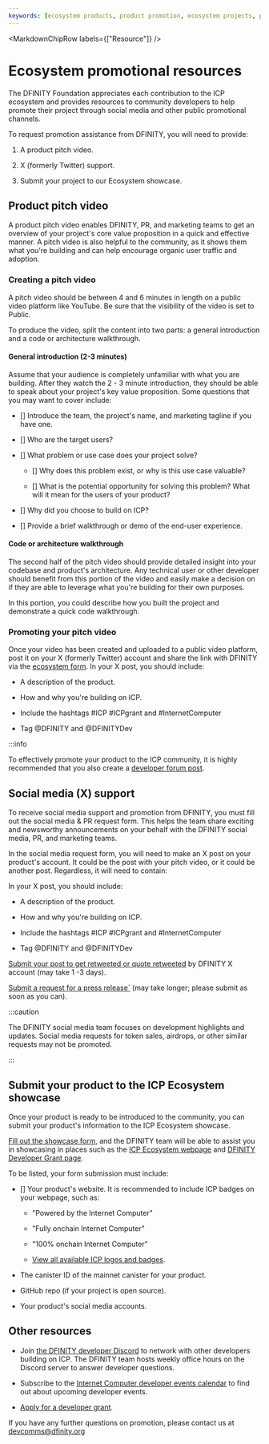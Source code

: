 ```yaml
---
keywords: [ecosystem products, product promotion, ecosystem projects, promote project, promotional resources, how to promote project, how to promote project]
---
```



<MarkdownChipRow labels={["Resource"]} />

# Ecosystem promotional resources

The DFINITY Foundation appreciates each contribution to the ICP ecosystem and provides resources to community developers to help promote their project through social media and other public promotional channels.

To request promotion assistance from DFINITY, you will need to provide:

1. A product pitch video.

2. X (formerly Twitter) support.

3. Submit your project to our Ecosystem showcase.

## Product pitch video

A product pitch video enables DFINITY, PR, and marketing teams to get an overview of your project's core value proposition in a quick and effective manner. A pitch video is also helpful to the community, as it shows them what you're building and can help encourage organic user traffic and adoption. 

### Creating a pitch video

A pitch video should be between 4 and 6 minutes in length on a public video platform like YouTube. Be sure that the visibility of the video is set to Public.

To produce the video, split the content into two parts: a general introduction and a code or architecture walkthrough.

#### General introduction (2-3 minutes)

Assume that your audience is completely unfamiliar with what you are building. After they watch the 2 - 3 minute introduction, they should be able to speak about your project's key value proposition. Some questions that you may want to cover include:

- [] Introduce the team, the project's name, and marketing tagline if you have one.

- [] Who are the target users?

- [] What problem or use case does your project solve?

    - [] Why does this problem exist, or why is this use case valuable?

    - [] What is the potential opportunity for solving this problem? What will it mean for the users of your product?

- [] Why did you choose to build on ICP?

- [] Provide a brief walkthrough or demo of the end-user experience.

#### Code or architecture walkthrough

The second half of the pitch video should provide detailed insight into your codebase and product's architecture. Any technical user or other developer should benefit from this portion of the video and easily make a decision on if they are able to leverage what you're building for their own purposes.

In this portion, you could describe how you built the project and demonstrate a quick code walkthrough.

### Promoting your pitch video

Once your video has been created and uploaded to a public video platform, post it on your X (formerly Twitter) account and share the link with DFINITY via the [ecosystem form](https://airtable.com/appBKNYn6DaFccnno/shrcqNYajcmCnD1rw). In your X post, you should include:

- A description of the product.

- How and why you're building on ICP.

- Include the hashtags #ICP #ICPgrant and #InternetComputer

- Tag @DFINITY and @DFINITYDev

:::info

To effectively promote your product to the ICP community, it is highly recommended that you also create a [developer forum post](https://forum.dfinity.org/c/developers/).

## Social media (X) support

To receive social media support and promotion from DFINITY, you must fill out the social media & PR request form. This helps the team share exciting and newsworthy announcements on your behalf with the DFINITY social media, PR, and marketing teams.

In the social media request form, you will need to make an X post on your product's account. It could be the post with your pitch video, or it could be another post. Regardless, it will need to contain:

In your X post, you should include:

- A description of the product.

- How and why you're building on ICP.

- Include the hashtags #ICP #ICPgrant and #InternetComputer

- Tag @DFINITY and @DFINITYDev

[Submit your post to get retweeted or quote retweeted](https://airtable.com/appAvNe8TApUJyhzl/pagSdrv3C1NjS2YGe/form) by DFINITY X account (may take 1 -3 days).

[Submit a request for a press release`](https://airtable.com/appyWBGCHaZoTzKTN/pagS6BK68OM179Q4T/form) (may take longer; please submit as soon as you can).

:::caution

The DFINITY social media team focuses on development highlights and updates. Social media requests for token sales, airdrops, or other similar requests may not be promoted.

:::

## Submit your product to the ICP Ecosystem showcase

Once your product is ready to be introduced to the community, you can submit your product's information to the ICP Ecosystem showcase.

[Fill out the showcase form](https://airtable.com/appyWBGCHaZoTzKTN/pagyIkYq3EiBEV0jt/form), and the DFINITY team will be able to assist you in showcasing in places such as the [ICP Ecosystem webpage](https://internetcomputer.org/ecosystem) and [DFINITY Developer Grant page](https://dfinity.org/grants).

To be listed, your form submission must include:

- [] Your product's website. It is recommended to include ICP badges on your webpage, such as:

    - "Powered by the Internet Computer"

    - "Fully onchain Internet Computer"

    - "100% onchain Internet Computer"

    - [View all available ICP logos and badges](https://dfinity.frontify.com/d/pD7yZhsmpqos).

- The canister ID of the mainnet canister for your product.

- GitHub repo (if your project is open source).

- Your product's social media accounts.

## Other resources

- Join [the DFINITY developer Discord](https://discord.internetcomputer.org/) to network with other developers building on ICP. The DFINITY team hosts weekly office hours on the Discord server to answer developer questions.

- Subscribe to the [Internet Computer developer events calendar](https://calendar.google.com/calendar/embed?src=c_cgoeq917rpeap7vse3is1hl310%40group.calendar.google.com&ctz=Europe%2FZurich) to find out about upcoming developer events.

- [Apply for a developer grant](https://dfinity.org/grants).

If you have any further questions on promotion, please contact us at devcomms@dfinity.org